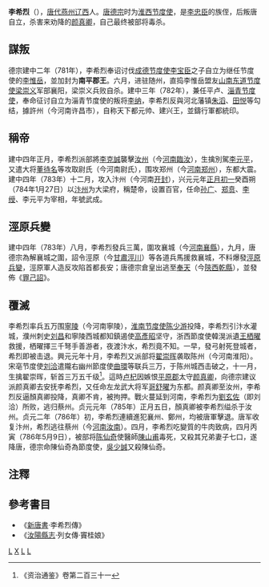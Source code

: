 '''李希烈'''（{{bd||？|786年|5月9日|catIdx=L}}），[[唐代|唐代]][[燕州|燕州]][[辽西|辽西]]人。[[唐德宗|唐德宗]]时为[[淮西节度使|淮西节度使]]，是[[李忠臣|李忠臣]]的族侄，后叛唐自立，杀害来劝降的[[颜真卿|颜真卿]]，自己最终被部将毒杀。

==謀叛==
德宗建中二年（781年），李希烈奉诏讨伐[[成德节度使|成德节度使]][[李宝臣|李宝臣]]之子自立为继任节度使的[[李惟岳|李惟岳]]，並加封为'''南平郡王'''。六月，进驻随州，直捣李惟岳盟友[[山南东道节度使|山南东道节度使]][[梁崇义|梁崇义]]军部襄阳，梁崇义兵败自杀。建中三年（782年），兼任平卢、[[淄青节度使|淄青节度使]]，奉命征讨自立为淄青节度使的叛将[[李纳|李纳]]，李希烈反與河北藩镇[[朱滔|朱滔]]、[[田悦|田悦]]等勾结，據許州（今河南许昌市），自称天下都元帅、建兴王，並鑄行軍都統印。

==稱帝==
建中四年正月，李希烈派部將[[李克誠|李克誠]]襲擊[[汝州|汝州]]（今[[河南|河南]][[臨汝|臨汝]]），生擒別駕[[李元平_(唐朝)|李元平]]，又遣大将[[董待名|董待名]]等攻取尉氏（今河南尉氏），围攻郑州（今[[河南|河南]][[郑州|郑州]]），东都大震。建中四年（783年）十二月，攻入汴州（今河南[[开封|开封]]），兴元元年[[正月初一|正月初一]]癸酉朔（784年1月27日）以[[汴州|汴州]]为大梁府，稱楚帝，设置百官，任命[[孙广|孙广]]、[[郑贲_(唐朝)|郑贲]]、[[李绶|李绶]]、李元平为宰相，年號武成。

==涇原兵變==
建中四年（783年）八月，李希烈發兵三萬，圍攻襄城（今[[河南|河南]][[襄縣|襄縣]]），九月，唐德宗為解襄城之圍，詔令涇原（今[[甘肅|甘肅]][[涇川|涇川]]）等各道兵馬援救襄城，不料爆發[[涇原兵變|涇原兵變]]，涇原軍人造反攻陷首都長安；唐德宗倉皇出逃至[[奉天县_(唐朝)|奉天]]（今[[陝西|陝西]][[乾縣|乾縣]]），並發佈《[[罪己詔|罪己詔]]》。

==覆滅==
李希烈率兵五万围[[寧陵|寧陵]]（今河南寧陵），[[淮南节度使|淮南节度使]][[陈少游|陈少游]]投降，李希烈引汴水灌城，濮州刺史[[劉昌_(唐朝)|刘昌]]和寧陵西城都知鎮遏使[[高彥昭|高彥昭]]坚守，浙西節度使韓滉派遺[[王栖曜|王栖曜]]救援，栖曜擇三千弩手善游者，夜渡汴水，希烈竟不知。一早，發弓射死登城者，希烈即被击退。興元元年十月，李希烈又派部将[[翟崇晖|翟崇晖]]袭取陈州（今河南淮阳）。宋亳节度使[[劉玄佐|刘洽]]遣隴右幽州節度使[[曲環|曲環]]等联兵三万，于陈州城西击破之，十一月，生擒翟崇晖，斩首三万五千级<ref>《资治通鉴》卷第二百三十一</ref>。這時[[卢杞|卢杞]]因嫉恨[[平原郡|平原郡]]太守[[颜真卿|颜真卿]]，向德宗建议派颜真卿去安抚李希烈，又任命左龙武大将军[[哥舒曜|哥舒曜]]为东都。颜真卿至汝州，李希烈反逼顏真卿投降，真卿不肯，被拘押。戰火蔓延到河南，李希烈为[[劉玄佐|劉玄佐]]（即刘洽）所败，逃归蔡州。贞元元年（785年）正月五日，顏真卿被李希烈缢杀于汝州。贞元二年（786年）初，李希烈連續進犯襄州、鄭州，均被唐軍擊退。唐军收复汴州，希烈逃往蔡州（今[[河南|河南]][[汝南|汝南]]）。四月，李希烈吃變質的牛肉致病，四月丙寅（786年5月9日），被部将[[陈仙奇|陈仙奇]]使醫師[[陳山甫|陳山甫]]毒死，又殺其兄弟妻子七口，遂降唐，德宗命陳仙奇為節度使，[[吳少誠|吳少誠]]又殺陳仙奇。

==注釋==
<references/>

== 參考書目 ==
*《[[新唐書|新唐書]]·李希烈傳》
*《[[汝陽縣志|汝陽縣志]]·列女傳·竇桂娘》

{{中国皇帝|[[唐德宗|唐德宗]]|[[唐德宗|唐德宗]]|楚|784年－786年}}
[[Category:淮西節度使|L]]
[[Category:李姓|X]]
[[Category:中國被毒死人物|L]]
[[Category:唐朝民变政权皇帝|L]]